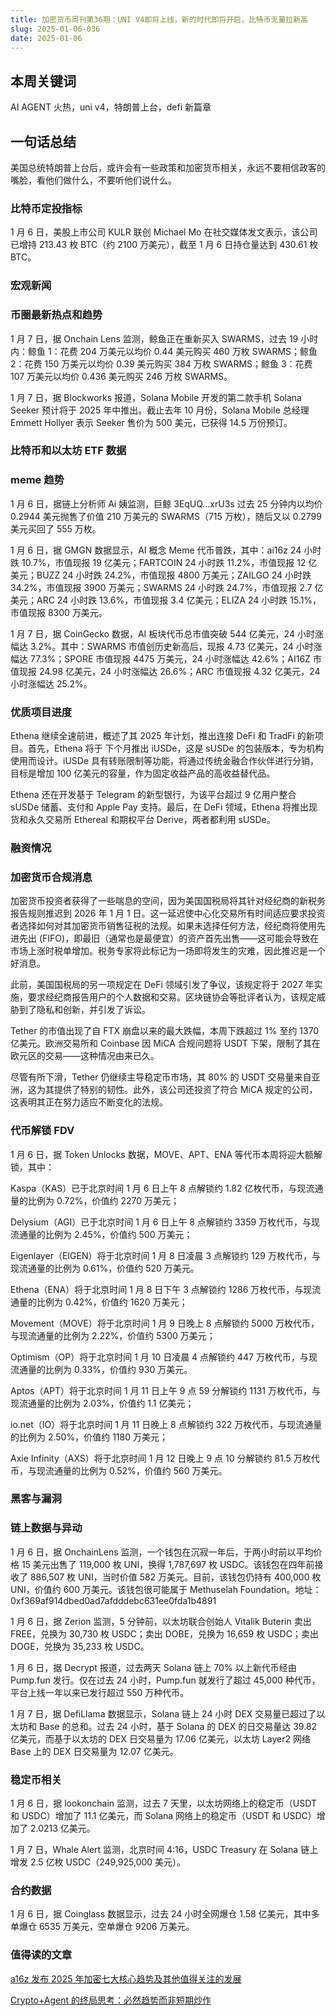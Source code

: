 ```yaml
---
title: 加密货币周刊第36期：UNI V4即将上线，新的时代即将开启，比特币无量拉新高
slug: 2025-01-06-036
date: 2025-01-06
---
```


## 本周关键词

AI AGENT 火热，uni v4，特朗普上台，defi 新篇章

## 一句话总结

美国总统特朗普上台后，或许会有一些政策和加密货币相关，永远不要相信政客的嘴脸，看他们做什么，不要听他们说什么。

### 比特币定投指标

1 月 6 日，美股上市公司 KULR 联创 Michael Mo 在社交媒体发文表示，该公司已增持 213.43 枚 BTC（约 2100 万美元），截至 1 月 6 日持仓量达到 430.61 枚 BTC。

### 宏观新闻

### 币圈最新热点和趋势

1 月 7 日，据 Onchain Lens 监测，鲸鱼正在重新买入 SWARMS，过去 19 小时内：鲸鱼 1：花费 204 万美元以均价 0.44 美元购买 460 万枚 SWARMS；鲸鱼 2：花费 150 万美元以均价 0.39 美元购买 384 万枚 SWARMS；鲸鱼 3：花费 107 万美元以均价 0.436 美元购买 246 万枚 SWARMS。

1 月 7 日，据 Blockworks 报道，Solana Mobile 开发的第二款手机 Solana Seeker 预计将于 2025 年中推出。截止去年 10 月份，Solana Mobile 总经理 Emmett Hollyer 表示 Seeker 售价为 500 美元，已获得 14.5 万份预订。

### 比特币和以太坊 ETF 数据

### meme 趋势

1 月 6 日，据链上分析师 Ai 姨监测，巨鲸 3EqUQ...xrU3s 过去 25 分钟内以均价 0.2944 美元抛售了价值 210 万美元的 SWARMS（715 万枚），随后又以 0.2799 美元买回了 555 万枚。

1 月 6 日，据 GMGN 数据显示，AI 概念 Meme 代币普跌，其中：ai16z 24 小时跌 10.7%，市值现报 19 亿美元；FARTCOIN 24 小时跌 11.2%，市值现报 12 亿美元；BUZZ 24 小时跌 24.2%，市值现报 4800 万美元；ZAILGO 24 小时跌 34.2%，市值现报 3900 万美元；SWARMS 24 小时跌 24.7%，市值现报 2.7 亿美元；ARC 24 小时跌 13.6%，市值现报 3.4 亿美元；ELIZA 24 小时跌 15.1%，市值现报 8300 万美元。

1 月 7 日，据 CoinGecko 数据，AI 板块代币总市值突破 544 亿美元，24 小时涨幅达 3.2%。其中：SWARMS 市值创历史新高后，现报 4.73 亿美元，24 小时涨幅达 77.3%；SPORE 市值现报 4475 万美元，24 小时涨幅达 42.6%；AI16Z 市值现报 24.98 亿美元，24 小时涨幅达 26.6%；ARC 市值现报 4.32 亿美元，24 小时涨幅达 25.2%。

### 优质项目进度

Ethena 继续全速前进，概述了其 2025 年计划，推出连接 DeFi 和 TradFi 的新项目。首先，Ethena 将于 下个月推出 iUSDe，这是 sUSDe 的包装版本，专为机构使用而设计。iUSDe 具有转账限制等功能，将通过传统金融合作伙伴进行分销，目标是增加 100 亿美元的容量，作为固定收益产品的高收益替代品。

Ethena 还在开发基于 Telegram 的新型银行，为该平台超过 9 亿用户整合 sUSDe 储蓄、支付和 Apple Pay 支持。最后，在 DeFi 领域，Ethena 将推出现货和永久交易所 Ethereal 和期权平台 Derive，两者都利用 sUSDe。

### 融资情况

### 加密货币合规消息

加密货币投资者获得了一些喘息的空间，因为美国国税局将其针对经纪商的新税务报告规则推迟到 2026 年 1 月 1 日。这一延迟使中心化交易所有时间适应要求投资者选择如何对其加密货币销售征税的法规。如果未选择任何方法，经纪商将使用先进先出 (FIFO)，即最旧（通常也是最便宜）的资产首先出售——这可能会导致在市场上涨时税单增加。税务专家将此标记为一场即将发生的灾难，因此推迟是一个好消息。

此前，美国国税局的另一项规定在 DeFi 领域引发了争议，该规定将于 2027 年实施，要求经纪商报告用户的个人数据和交易。区块链协会等批评者认为，该规定威胁到了隐私和创新，并引发了诉讼。

Tether 的市值出现了自 FTX 崩盘以来的最大跌幅，本周下跌超过 1% 至约 1370 亿美元。欧洲交易所和 Coinbase 因 MiCA 合规问题将 USDT 下架，限制了其在欧元区的交易——这种情况由来已久。

尽管有所下滑，Tether 仍继续主导稳定币市场，其 80% 的 USDT 交易量来自亚洲，这为其提供了特别的韧性。此外，该公司还投资了符合 MiCA 规定的公司，这表明其正在努力适应不断变化的法规。

### 代币解锁 FDV

1 月 6 日，据 Token Unlocks 数据，MOVE、APT、ENA 等代币本周将迎大额解锁，其中：

Kaspa（KAS）已于北京时间 1 月 6 日上午 8 点解锁约 1.82 亿枚代币，与现流通量的比例为 0.72%，价值约 2270 万美元；

Delysium（AGI）已于北京时间 1 月 6 日上午 8 点解锁约 3359 万枚代币，与现流通量的比例为 2.45%，价值约 500 万美元；

Eigenlayer（EIGEN）将于北京时间 1 月 8 日凌晨 3 点解锁约 129 万枚代币，与现流通量的比例为 0.61%，价值约 520 万美元。

Ethena（ENA）将于北京时间 1 月 8 日下午 3 点解锁约 1286 万枚代币，与现流通量的比例为 0.42%，价值约 1620 万美元；

Movement（MOVE）将于北京时间 1 月 9 日晚上 8 点解锁约 5000 万枚代币，与现流通量的比例为 2.22%，价值约 5300 万美元；

Optimism（OP）将于北京时间 1 月 10 日凌晨 4 点解锁约 447 万枚代币，与现流通量的比例为 0.33%，价值约 930 万美元。

Aptos（APT）将于北京时间 1 月 11 日上午 9 点 59 分解锁约 1131 万枚代币，与现流通量的比例为 2.03%，价值约 1.1 亿美元；

io.net（IO）将于北京时间 1 月 11 日晚上 8 点解锁约 322 万枚代币，与现流通量的比例为 2.50%，价值约 1180 万美元；

Axie Infinity（AXS）将于北京时间 1 月 12 日晚上 9 点 10 分解锁约 81.5 万枚代币，与现流通量的比例为 0.52%，价值约 560 万美元。

### 黑客与漏洞

### 链上数据与异动

1 月 6 日，据 OnchainLens 监测，一个钱包在沉寂一年后，于两小时前以平均价格 15 美元出售了 119,000 枚 UNI，换得 1,787,697 枚 USDC。该钱包在四年前接收了 886,507 枚 UNI，当时价值 582 万美元。目前，该钱包仍持有 400,000 枚 UNI，价值约 600 万美元。该钱包很可能属于 Methuselah Foundation。地址：0xf369af914dbed0ad7afdddebc631ee0fda1b4891

1 月 6 日，据 Zerion 监测，5 分钟前，以太坊联合创始人 Vitalik Buterin 卖出 FREE，兑换为 30,730 枚 USDC；卖出 DOBE，兑换为 16,659 枚 USDC；卖出 DOGE，兑换为 35,233 枚 USDC。

1 月 6 日，据 Decrypt 报道，过去两天 Solana 链上 70% 以上新代币经由 Pump.fun 发行。仅在过去 24 小时，Pump.fun 就发行了超过 45,000 种代币，平台上线一年以来已发行超过 550 万种代币。

1 月 7 日，据 DefiLlama 数据显示，Solana 链上 24 小时 DEX 交易量已超过了以太坊和 Base 的总和。过去 24 小时，基于 Solana 的 DEX 的日交易量达 39.82 亿美元，而基于以太坊的 DEX 日交易量为 17.06 亿美元，以太坊 Layer2 网络 Base 上的 DEX 日交易量为 12.07 亿美元。

### 稳定币相关

1 月 6 日，据 lookonchain 监测，过去 7 天里，以太坊网络上的稳定币（USDT 和 USDC）增加了 11.1 亿美元，而 Solana 网络上的稳定币（USDT 和 USDC）增加了 2.0213 亿美元。

1 月 7 日，Whale Alert 监测，北京时间 4:16，USDC Treasury 在 Solana 链上增发 2.5 亿枚 USDC（249,925,000 美元）。

### 合约数据

1 月 6 日，据 Coinglass 数据显示，过去 24 小时全网爆仓 1.58 亿美元，其中多单爆仓 6535 万美元，空单爆仓 9206 万美元。

### 值得读的文章

[a16z 发布 2025 年加密七大核心趋势及其他值得关注的发展](https://blog.ibuidl.org/%E5%8A%A0%E5%AF%86%E8%B4%A7%E5%B8%81/173906c7-40c6-8039-a7ed-e855d056d26f)

[Crypto+Agent 的终局思考：必然趋势而非短期炒作](https://blog.ibuidl.org/%E5%8A%A0%E5%AF%86%E8%B4%A7%E5%B8%81/174906c7-40c6-8082-9695-f6df43bfa886)
